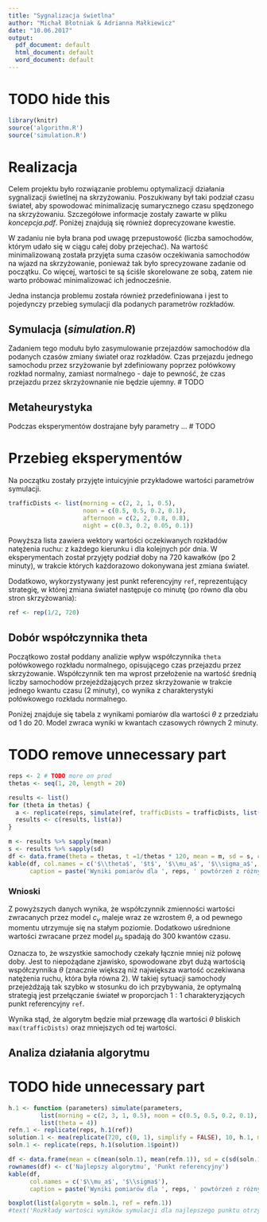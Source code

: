 ```yaml
---
title: "Sygnalizacja świetlna"
author: "Michał Błotniak & Adrianna Małkiewicz"
date: "10.06.2017"
output:
  pdf_document: default
  html_document: default
  word_document: default
---
```


# TODO hide this
```r
library(knitr)
source('algorithm.R')
source('simulation.R')
```

# Realizacja
Celem  projektu  było  rozwiązanie  problemu  optymalizacji  działania  sygnalizacji  świetlnej na skrzyżowaniu.
Poszukiwany był taki podział czasu świateł, aby spowodować minimalizację sumarycznego czasu spędzonego na skrzyżowaniu.
Szczegółowe informacje zostały zawarte w pliku _koncepcja.pdf_. Poniżej znajdują się również doprecyzowane kwestie.

W zadaniu nie była brana pod uwagę przepustowość (liczba samochodów, którym udało się w ciągu całej doby przejechać).
Na wartość minimalizowaną została przyjęta suma czasów oczekiwania samochodów na wjazd na skrzyżowanie, ponieważ tak
było sprecyzowane zadanie od początku. Co więcej, wartości te są ściśle skorelowane ze sobą, zatem nie warto próbować
minimalizować ich jednocześnie.

Jedna instancja problemu została również przedefiniowana i jest to pojedynczy przebieg symulacji dla podanych parametrów
rozkładów.

## Symulacja (_simulation.R_)
Zadaniem tego modułu było zasymulowanie przejazdów samochodów dla podanych czasów zmiany świateł oraz rozkładów. Czas
przejazdu jednego samochodu przez srzyżowanie był zdefiniowany poprzez połówkowy rozkład normalny, zamiast normalnego -
daje to pewność, że czas przejazdu przez skrzyżownanie nie będzie ujemny.
# TODO

## Metaheurystyka
Podczas eksperymentów dostrajane były parametry ...
# TODO

# Przebieg eksperymentów
Na początku zostały przyjęte intuicyjnie przykładowe wartości parametrów symulacji.

```r
trafficDists <- list(morning = c(2, 2, 1, 0.5),
                     noon = c(0.5, 0.5, 0.2, 0.1),
                     afternoon = c(2, 2, 0.8, 0.8),
                     night = c(0.3, 0.2, 0.05, 0.1))
```

Powyższa lista zawiera wektory wartości oczekiwanych rozkładów natężenia ruchu: z każdego kierunku i dla kolejnych pór
dnia. W eksperymentach został przyjęty podział doby na 720 kawałków (po 2 minuty), w trakcie których każdorazowo
dokonywana jest zmiana świateł.

Dodatkowo, wykorzystywany jest punkt referencyjny `ref`, reprezentujący strategię, w której zmiana świateł następuje co
minutę (po równo dla obu stron skrzyżowania):

```r
ref <- rep(1/2, 720)
```

## Dobór współczynnika theta
Początkowo został poddany analizie wpływ współczynnika `theta` połówkowego rozkładu normalnego, opisującego czas
przejazdu przez skrzyżowanie. Współczynnik ten ma wprost przełożenie na wartość średnią liczby samochodów
przejeżdżających przez skrzyżowanie w trakcie jednego kwantu czasu (2 minuty), co wynika z charakterystyki połówkowego
rozkładu normalnego.

Poniżej znajduje się tabela z wynikami pomiarów dla wartości $\theta$ z przedziału od 1 do 20. Model zwraca wyniki w
kwantach czasowych równych 2 minuty.

# TODO remove unnecessary part
```r
reps <- 2 # TODO more on prod
thetas <- seq(1, 20, length = 20)

results <- list()
for (theta in thetas) {
  a <- replicate(reps, simulate(ref, trafficDists = trafficDists, list(theta = theta)))
  results <- c(results, list(a))
}

m <- results %>% sapply(mean)
s <- results %>% sapply(sd)
df <- data.frame(theta = thetas, t =1/thetas * 120, mean = m, sd = s, cv = s/m)
kable(df, col.names = c('$\\theta$', '$t$', '$\\mu_a$', '$\\sigma_a$', '$c_v$'),
      caption = paste('Wyniki pomiarów dla ', reps, ' powtórzeń z różnymi wartościami $\\theta$.'))
```

### Wnioski

Z powyższych danych wynika, że współczynnik zmienności wartości zwracanych przez model $c_v$ maleje wraz ze wzrostem
$\theta$, a od pewnego momentu utrzymuje się na stałym poziomie. Dodatkowo uśrednione wartości zwracane przez model
$\mu_a$ spadają do $300$ kwantów czasu.

Oznacza to, że wszystkie samochody czekały łącznie mniej niż połowę doby. Jest to niepożądane zjawisko, spowodowane zbyt
dużą wartością współczynnika $\theta$ (znacznie większą niż największa wartość oczekiwana natężenia ruchu, która była
równa 2). W takiej sytuacji samochody przejeżdżają tak szybko w stosunku do ich przybywania, że optymalną strategią jest
przełączanie świateł w proporcjach $1:1$ charakteryzjących punkt referencyjny `ref`.

Wynika stąd, że algorytm będzie miał przewagę dla wartości $\theta$ bliskich `max(trafficDists)` oraz mniejszych od tej
wartości.

## Analiza działania algorytmu

# TODO hide unnecessary part
```r
h.1 <- function (parameters) simulate(parameters,
         list(morning = c(2, 3, 1, 0.5), noon = c(0.5, 0.5, 0.2, 0.1), afternoon = c(4, 5, 2, 1), night = c(0.3, 0.2, 0.05, 0.1)),
         list(theta = 4))
refn.1 <- replicate(reps, h.1(ref))
solution.1 <- mea(replicate(720, c(0, 1), simplify = FALSE), 10, h.1, maxSteps = 100, mutationMean = 0.01)
soln.1 <- replicate(reps, h.1(solution.1$point))

df <- data.frame(mean = c(mean(soln.1), mean(refn.1)), sd = c(sd(soln.1), sd(refn.1)))
rownames(df) <- c('Najlepszy algorytmu', 'Punkt referencyjny')
kable(df,
      col.names = c('$\\mu_a$', '$\\sigma$'),
      caption = paste('Wyniki pomiarów dla ', reps, ' powtórzeń z różnymi wartościami $\\theta$.'))

boxplot(list(algorytm = soln.1, ref = refn.1))
#text('Rozkłady wartości wyników symulacji dla najlepszego punktu otrzymanego przez algorytm i punktu referencyjnego.')
```

